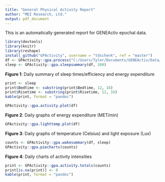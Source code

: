 ```yaml
---
title: "General Physical Activity Report"
author: "MEI Research, Ltd."
output: pdf_document
---
```


This is an automatically generated report for GENEActiv epochal data.   
  
```r
library(devtools)
library(knitr)
library(reshape)
install_github("GPActivity", username = "tdschenk", ref = "master")
df <- GPActivity::gpa.process("C:/Users/Tyler/Documents/GENEActiv/Data/60sJS.csv", 100)
sleep <- GPActivity::gpa.sleepsummary(df, 100)
```
**Figure 1**: Daily summary of sleep times/efficiency and energy expenditure   

```r
print <- sleep
print$Bedtime <- substring(print$Bedtime, 12, 16)
print$Risetime <- substring(print$Risetime, 12, 16)
kable(print, format = "pandoc")
```
  
```r
GPActivity::gpa.activity.plot(df)
```
**Figure 2**: Daily graphs of energy expenditure (MET/min)   
   
```r
GPActivity::gpa.lighttemp.plot(df)
```
**Figure 3**: Daily graphs of temperature (Celsius) and light exposure (Lux)  

```r
counts <- GPActivity::gpa.wakesummary(df, sleep)
GPActivity::gpa.piecharts(counts)
```
**Figure 4**: Daily charts of activity intensities

```r
print <- GPActivity::gpa.activity.totals(counts)
print[is.na(print)] <- 0
kable(print, format = "pandoc")
```